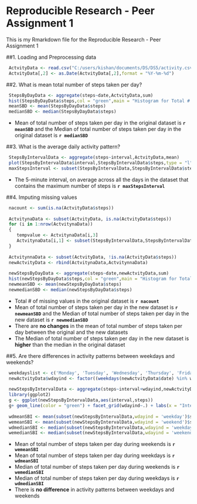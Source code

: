 Reproducible Research - Peer Assignment 1
=========================================

  
This is my Rmarkdown file for the Reproducible Research - Peer Assignment 1  
  

##1. Loading and Preprocessing data

``` r
 ActvityData <- read.csv("C:/users/kishan/documents/DS/DS5/activity.csv")
 ActvityData[,2] <- as.Date(ActvityData[,2],format = "%Y-%m-%d")
```

##2. What is mean total number of steps taken per day?

``` r
 StepsByDayData <- aggregate(steps~date,ActvityData,sum)
 hist(StepsByDayData$steps,col = "green",main = "Histogram for Total # of steps taken each day", xlab = "Total # of steps taken each day")
 meanSBD <- mean(StepsByDayData$steps)
 medianSBD <- median(StepsByDayData$steps)
```

- Mean of total number of steps taken per day in the original dataset is **`r meanSBD`** and the Median of total number of steps taken per day in the original dataset is **`r medianSBD`**

##3. What is the average daily activity pattern?

``` r
 StepsByIntervalData <- aggregate(steps~interval,ActvityData,mean)
 plot(StepsByIntervalData$interval,StepsByIntervalData$steps,type = "l", xlab = "5 Min Interval", ylab = "Average # of steps taken", main = " Time series plot of interval and the avg # of steps taken across all days")
 maxStepsInterval <- subset(StepsByIntervalData,StepsByIntervalData$steps == max(StepsByIntervalData$steps))[1,1]
```

- The 5-minute interval, on average across all the days in the dataset that contains the maximum number of steps is **`r maxStepsInterval`** 

##4. Imputing missing values

``` r
 nacount <- sum(is.na(ActvityData$steps))
 
 ActvitynaData <- subset(ActvityData, is.na(ActvityData$steps))
 for (i in 1:nrow(ActvitynaData))
 {
    tempvalue <- ActvitynaData[i,3]
    ActvitynaData[i,1] <- subset(StepsByIntervalData,StepsByIntervalData[,1]==tempvalue)[1,2]
 }
 
 ActvitynnaData <- subset(ActvityData, !is.na(ActvityData$steps))
 newActvityData <- rbind(ActvitynaData,ActvitynnaData)
 
 newStepsByDayData <- aggregate(steps~date,newActvityData,sum)
 hist(newStepsByDayData$steps,col = "green",main = "Histogram for Total # of steps taken each day", xlab = "Total # of steps taken each day")
 newmeanSBD <- mean(newStepsByDayData$steps)
 newmedianSBD <- median(newStepsByDayData$steps)
```

- Total # of missing values in the original dataset is **`r nacount`**  
- Mean of total number of steps taken per day in the new dataset is **`r newmeanSBD`** and the Median of total number of steps taken per day in the new dataset is **`r newmedianSBD`**  
- There are **no changes** in the mean of total number of steps taken per day between the original and the new datasets  
- The Median of total number of steps taken per day in the new dataset is **higher** than the median in the original dataset  

##5. Are there differences in activity patterns between weekdays and weekends?

``` r
 weekdayslist <- c('Monday', 'Tuesday', 'Wednesday', 'Thursday', 'Friday')
 newActvityData$wdayind <- factor((weekdays(newActvityData$date) %in% weekdayslist), levels=c(FALSE, TRUE), labels=c('weekend', 'weekday'))
 
 newStepsByIntervalData <- aggregate(steps~interval+wdayind,newActvityData,mean)
 library(ggplot2)
 g <- ggplot(newStepsByIntervalData,aes(interval,steps))
 g+ geom_line(color = "green") + facet_grid(wdayind~.) + labs(x = "Interval",y = "Number of Steps")
 
 wdmeanSBI <- mean(subset(newStepsByIntervalData,wdayind = 'weekday')$steps)
 wemeanSBI <- mean(subset(newStepsByIntervalData,wdayind = 'weekend')$steps)
 wdmedianSBI <- median(subset(newStepsByIntervalData,wdayind = 'weekday')$steps)
 wemedianSBI <- median(subset(newStepsByIntervalData,wdayind = 'weekend')$steps)
```

- Mean of total number of steps taken per day during weekends is **`r wemeanSBI`**
- Mean of total number of steps taken per day during weekdays is **`r wdmeanSBI`** 
- Median of total number of steps taken per day during weekends is **`r wemedianSBI`** 
- Median of total number of steps taken per day during weekdays is **`r wdmedianSBI`**   
- There is **no difference** in activity patterns between weekdays and weekends


